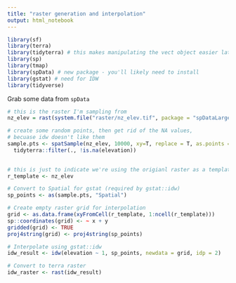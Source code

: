 ```yaml
---
title: "raster generation and interpolation"
output: html_notebook
---
```


```r
library(sf)
library(terra)
library(tidyterra) # this makes manipulating the vect object easier later
library(sp)
library(tmap)
library(spData) # new package - you'll likely need to install
library(gstat) # need for IDW
library(tidyverse)
```

Grab some data from `spData`
```r

# this is the raster I'm sampling from
nz_elev = rast(system.file("raster/nz_elev.tif", package = "spDataLarge"))

# create some random points, then get rid of the NA values, 
# becuase idw doesn't like them
sample.pts <- spatSample(nz_elev, 10000, xy=T, replace = T, as.points = T) %>%
  tidyterra::filter(., !is.na(elevation))
  

```


```r
# this is just to indicate we're using the origianl raster as a template for the IDW
r_template <- nz_elev

```

```r
# Convert to Spatial for gstat (required by gstat::idw)
sp_points <- as(sample.pts, "Spatial")

# Create empty raster grid for interpolation
grid <- as.data.frame(xyFromCell(r_template, 1:ncell(r_template)))
sp::coordinates(grid) <- ~ x + y
gridded(grid) <- TRUE
proj4string(grid) <- proj4string(sp_points)

# Interpolate using gstat::idw
idw_result <- idw(elevation ~ 1, sp_points, newdata = grid, idp = 2)

# Convert to terra raster
idw_raster <- rast(idw_result)
```




